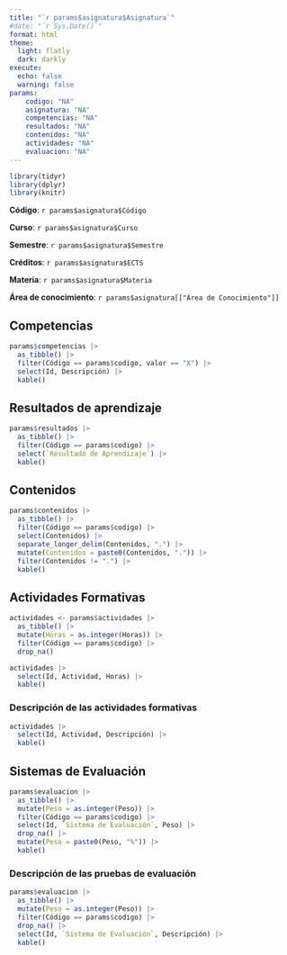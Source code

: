 ```yaml
---
title: "`r params$asignatura$Asignatura`"
#date: "`r Sys.Date()`"
format: html
theme:
  light: flatly
  dark: darkly
execute: 
  echo: false
  warning: false
params:
    codigo: "NA"
    asignatura: "NA"
    competencias: "NA"
    resultados: "NA"
    contenidos: "NA"
    actividades: "NA"
    evaluacion: "NA"
---
```


```r
library(tidyr)
library(dplyr)
library(knitr)
```

**Código**: `r params$asignatura$Código` 

**Curso**: `r params$asignatura$Curso`

**Semestre**: `r params$asignatura$Semestre`

**Créditos**: `r params$asignatura$ECTS`

**Materia**: `r params$asignatura$Materia`

**Área de conocimiento**: `r params$asignatura[["Área de Conocimiento"]]`

## Competencias

```r
params$competencias |> 
  as_tibble() |> 
  filter(Código == params$codigo, valor == "X") |> 
  select(Id, Descripción) |> 
  kable()
```

## Resultados de aprendizaje

```r
params$resultados |> 
  as_tibble() |>
  filter(Código == params$codigo) |> 
  select(`Resultado de Aprendizaje`) |> 
  kable()
```

## Contenidos

```r
params$contenidos |>
  as_tibble() |> 
  filter(Código == params$codigo) |> 
  select(Contenidos) |> 
  separate_longer_delim(Contenidos, ".") |> 
  mutate(Contenidos = paste0(Contenidos, ".")) |> 
  filter(Contenidos != ".") |> 
  kable()
```

## Actividades Formativas

```r
actividades <- params$actividades |> 
  as_tibble() |> 
  mutate(Horas = as.integer(Horas)) |> 
  filter(Código == params$codigo) |> 
  drop_na()

actividades |>  
  select(Id, Actividad, Horas) |> 
  kable()
```

### Descripción de las actividades formativas

```r
actividades |> 
  select(Id, Actividad, Descripción) |> 
  kable()
```

## Sistemas de Evaluación

```r
params$evaluacion |> 
  as_tibble() |> 
  mutate(Peso = as.integer(Peso)) |> 
  filter(Código == params$codigo) |> 
  select(Id, `Sistema de Evaluación`, Peso) |> 
  drop_na() |> 
  mutate(Peso = paste0(Peso, "%")) |> 
  kable()
```

### Descripción de las pruebas de evaluación

```r
params$evaluacion |> 
  as_tibble() |> 
  mutate(Peso = as.integer(Peso)) |> 
  filter(Código == params$codigo) |>
  drop_na() |> 
  select(Id, `Sistema de Evaluación`, Descripción) |> 
  kable()
```





